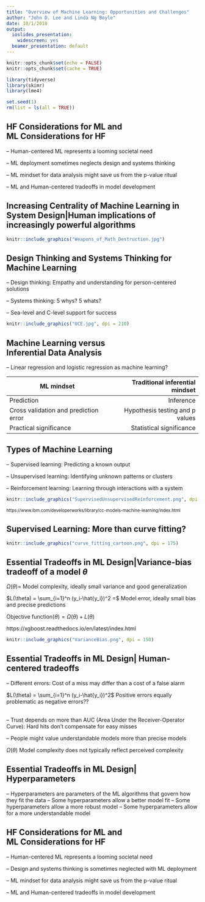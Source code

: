 ```yaml
---
title: "Overview of Machine Learning: Opportunities and Challenges"
author: "John D. Lee and Linda Ng Boyle"
date: 10/1/2018
output:
  ioslides_presentation:
    widescreen: yes
  beamer_presentation: default
---
```


```r
knitr::opts_chunk$set(echo = FALSE)
knitr::opts_chunk$set(cache = TRUE)

library(tidyverse)
library(skimr)
library(lme4)

set.seed(1)
rm(list = ls(all = TRUE))
```


## HF Considerations for ML and <br> ML Considerations for HF
-- Human-centered ML represents a looming societal need

-- ML deployment sometimes neglects design and systems thinking

-- ML mindset for data analysis might save us from the p-value ritual

-- ML and Human-centered tradeoffs in model development



## Increasing Centrality of Machine Learning in System Design|Human implications of increasingly powerful algorithms

```r
knitr::include_graphics("Weapons_of_Math_Destruction.jpg")
```



## Design Thinking and Systems Thinking for Machine Learning

-- Design thinking: Empathy and understanding for person-centered solutions

-- Systems thinking: 5 whys? 5 whats?

-- Sea-level and C-level support for success


```r
knitr::include_graphics("UCE.jpg", dpi = 210)
```


## Machine Learning versus <br> Inferential Data Analysis{.bigger}

-- Linear regression and logistic regression as machine learning?

ML mindset| Traditional inferential mindset
-----|-----:
Prediction|Inference
Cross validation and prediction error|Hypothesis testing and p values
Practical significance|Statistical significance



## Types of Machine Learning
-- Supervised learning: Predicting a known output

-- Unsupervised learning: Identifying unknown patterns or clusters

-- Reinforcement learning: Learning through interactions with a system

```r
knitr::include_graphics("SupervisedUnsupervisedReinforcement.png", dpi = 90)
```
<span style="font-size:.8em">
https://www.ibm.com/developerworks/library/cc-models-machine-learning/index.html
</span>


## Supervised Learning: More than curve fitting?
```r
knitr::include_graphics("curve_fitting_cartoon.png", dpi = 175)
```


## Essential Tradeoffs in ML Design|Variance-bias tradeoff of a model $\theta${.smaller}
$\Omega(\theta)=$ Model complexity, ideally small variance and good generalization

$L(\theta) =  \sum_{i=1}^n (y_i-\hat{y_i})^2 =$ Model error, ideally small bias and precise predictions

Objective function$(\theta) = \Omega(\theta) + L(\theta)$

https://xgboost.readthedocs.io/en/latest/index.html
```r
knitr::include_graphics("VarianceBias.png", dpi = 150)
```



## Essential Tradeoffs in ML Design| Human-centered tradeoffs
-- Different errors: Cost of a miss may differ than a cost of a false alarm

$L(\theta) =  \sum_{i=1}^n (y_i-\hat{y_i})^2$ Positive errors equally problematic as negative errors??
<br />
<br />

-- Trust depends on more than AUC (Area Under the Receiver-Operator Curve): Hard hits don't compensate for easy misses

-- People might value understandable models more than precise models

$\Omega(\theta)$ Model complexity does not typically reflect perceived complexity 


## Essential Tradeoffs in ML Design| Hyperparameters

-- Hyperparameters are parameters of the ML algorithms that govern how they fit the data
-- Some hyperparameters allow a better model fit
-- Some hyperparameters allow a more robust model
-- Some hyperparameters allow for a more understandable model

## HF Considerations for ML and <br> ML Considerations for HF
-- Human-centered ML represents a looming societal need

-- Design and systems thinking is sometimes neglected with ML deployment

-- ML mindset for data analysis might save us from the p-value ritual

-- ML and Human-centered tradeoffs in model development

